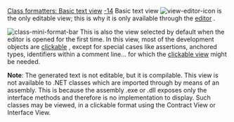 [[Property:title|Class formatters: Basic text view]]
[[Property:weight|-14]]
Basic text view  [[Image:view-editor-icon]]  is the only editable view; this is why it is only available through the [[EiffelStudio Editor|editor]] . 

[[Image:class-mini-format-bar]]  
This is also the view selected by default when the editor is opened for the first time. 
In this view, most of the development objects are [[Pick-and-drop mechanism|clickable]] , except for special cases like assertions, anchored types, identifiers within a comment line... for which the [[Clickable view|clickable view]]  might be needed. 

'''Note''': The generated text is not editable, but it is compilable. This view is not available to .NET classes which are imported through by means of an assembly. This is because the assembly .exe or .dll exposes only the interface methods and therefore is no implementation to display. Such classes may be viewed, in a clickable format using the Contract View or Interface View. 

{{seealso| '''See Also''' <br/>
[[EiffelStudio Editor|Editor]]  }}




